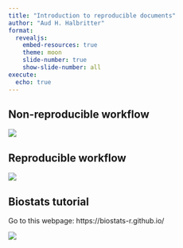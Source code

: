```yaml
---
title: "Introduction to reproducible documents"
author: "Aud H. Halbritter"
format: 
  revealjs:
    embed-resources: true
    theme: moon
    slide-number: true
    show-slide-number: all
execute:
  echo: true
---
```


## Non-reproducible workflow

![](non-rep.png)

## Reproducible workflow

![](rep.png)

## Biostats tutorial

Go to this webpage: https://biostats-r.github.io/

![](rep_documents.png)
